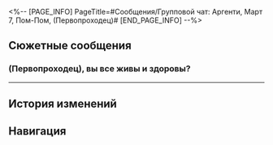 <%-- [PAGE_INFO]
PageTitle=#Сообщения/Групповой чат: Аргенти, Март 7, Пом-Пом, (Первопроходец)#
[END_PAGE_INFO] --%>
{{Сообщение Инфобокс
|id          = 109
|Изображение = НИП Групповой чат: Аргенти, Март 7, Пом-Пом, (Первопроходец) Иконка.png
|Тип         = Группа
|Персонажи   = [[Аргенти]]; [[Март 7]]; [[Первопроходец]]; [[Пом-Пом]]
|Фракция     = Другие
}}

==Сюжетные сообщения==
===(Первопроходец), вы все живы и здоровы?===
{{Сообщения
|условие_получения = 
|текст =
:'''Аргенти:''' (Первопроходец), вы все живы и здоровы?
:'''Аргенти:''' Я весьма обеспокоен.
:{Выбор} ???
:'''(Первопроходец):''' ???
:'''(Первопроходец):''' Подожди, про нас пока неважно
:'''Март 7:''' ????????
:'''Пом-Пом:''' ??????????
:'''Март 7:''' ААААААААА
:'''Пом-Пом:''' А-а-а-а-а-а, это Аргенти!
:'''Март 7:''' Аргенти!
:'''Март 7:''' Ты и правда жив!
:'''Март 7:''' Как же здорово, что ты в порядке!!!
:'''Аргенти:''' Когда рыцарь вступает в бой, он должен быть полностью уверен в своей победе.
:'''Аргенти:''' Во время сражения меня словно оберегал свет Красоты.
:'''Аргенти:''' Что было дальше, я, увы, не помню.
:'''Аргенти:''' Но похоже, что у жаложука был неприятный запах изо рта. Наверное, несварение или что-то такое.
:'''Аргенти:''' После этого я ещё долго протирал и полировал свои доспехи.
:{Выбор} Как же хорошо, что ты жив.
::'''(Первопроходец):''' Как же хорошо...
::'''(Первопроходец):''' Я сейчас заплачу.
:{Выбор} Я {{MC|ж=знала|м=знал}}, что ты не пропадёшь...
::'''(Первопроходец):''' Мы очень переживали...
::'''(Первопроходец):''' Химеко даже связалась с КММ, собиралась тебя по всей вселенной разыскивать.
:'''Пом-Пом:''' Хнык-хнык...
:'''Пом-Пом:''' Пом-Пом приедет за тобой на экспрессе!
}}
----

==История изменений==
{{История изменений|2.7}}

==Навигация==
{{Сообщения Навбокс}}